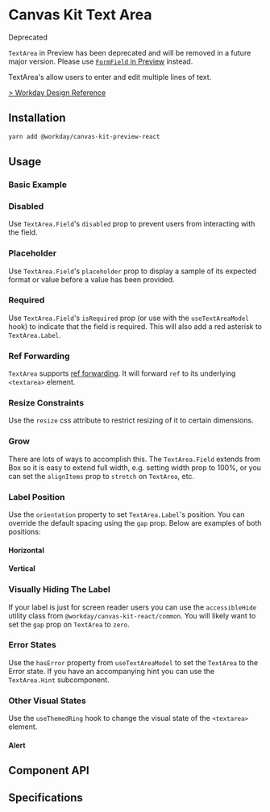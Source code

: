


<Meta title="Preview/Inputs/Text Area" component={TextArea} />

# Canvas Kit Text Area

<StatusIndicator variant="red">
  <StatusIndicator.Label>Deprecated</StatusIndicator.Label>
</StatusIndicator>

`TextArea` in Preview has been deprecated and will be removed in a future major version. Please use
[`FormField` in Preview](https://workday.github.io/canvas-kit/?path=/story/preview-inputs-form-field--basic)
instead.

TextArea's allow users to enter and edit multiple lines of text.

[> Workday Design Reference](https://design.workday.com/components/inputs/text-area)

## Installation

```sh
yarn add @workday/canvas-kit-preview-react
```

## Usage

### Basic Example

<ExampleCodeBlock code={Basic} />

### Disabled

Use `TextArea.Field`'s `disabled` prop to prevent users from interacting with the field.

<ExampleCodeBlock code={Disabled} />

### Placeholder

Use `TextArea.Field`'s `placeholder` prop to display a sample of its expected format or value before
a value has been provided.

<ExampleCodeBlock code={Placeholder} />

### Required

Use `TextArea.Field`'s `isRequired` prop (or use with the `useTextAreaModel` hook) to indicate that
the field is required. This will also add a red asterisk to `TextArea.Label`.

<ExampleCodeBlock code={Required} />

### Ref Forwarding

`TextArea` supports [ref forwarding](https://reactjs.org/docs/forwarding-refs.html). It will forward
`ref` to its underlying `<textarea>` element.

<ExampleCodeBlock code={RefForwarding} />

### Resize Constraints

Use the `resize` css attribute to restrict resizing of it to certain dimensions.

<ExampleCodeBlock code={ResizeConstraints} />

### Grow

There are lots of ways to accomplish this. The `TextArea.Field` extends from Box so it is easy to
extend full width, e.g. setting width prop to 100%, or you can set the `alignItems` prop to
`stretch` on `TextArea`, etc.

<ExampleCodeBlock code={Grow} />

### Label Position

Use the `orientation` property to set `TextArea.Label`'s position. You can override the default
spacing using the `gap` prop. Below are examples of both positions:

#### Horizontal

<ExampleCodeBlock code={LabelPositionHorizontal} />

#### Vertical

<ExampleCodeBlock code={LabelPositionVertical} />

### Visually Hiding The Label

If your label is just for screen reader users you can use the `accessibleHide` utility class from
`@workday/canvas-kit-react/common`. You will likely want to set the `gap` prop on `TextArea` to
`zero`.

<ExampleCodeBlock code={HiddenLabel} />

### Error States

Use the `hasError` property from `useTextAreaModel` to set the `TextArea` to the Error state. If you
have an accompanying hint you can use the `TextArea.Hint` subcomponent.

<ExampleCodeBlock code={Error} />

### Other Visual States

Use the `useThemedRing` hook to change the visual state of the `<textarea>` element.

#### Alert

<ExampleCodeBlock code={Alert} />

## Component API

<SymbolDoc name="TextArea" fileName="/preview-react/" />

## Specifications

<Specifications file="TextAreaPreview.spec.ts" name="Text Area" />
